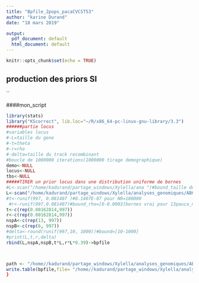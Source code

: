 ```yaml
---
title: "Bpfile_2pops_pacaCVCST53"
author: "karine Durand"
date: "18 mars 2019"

output:
  pdf_document: default
  html_document: default
---
```


```r
knitr::opts_chunk$set(echo = TRUE)
```


## production des priors SI

``

####mon_script
```r
library(stats)
library("KScorrect", lib.loc="~/R/x86_64-pc-linux-gnu-library/3.3")
######partie locus 
#variables locus
#-L=taille du gene
#-t=theta
#-r=rho
#-delta=taille du track recombinant
#boucle de 1000000 iterations(1000000 tirage demographique)
demo<-NULL
locus<-NULL
tbs<-NULL
#####TIRER un prior locus dans une distribution uniforme de bornes 
#L<-scan("/home/kadurand/partage_windows/Xylella/ana ")#bound_taille du gene[100-2500]
L<-scan("/home/kadurand/partage_windows/Xylella/analyses_genomiques/ABC/obs/1209_PAUCA_nonrecomb/1209lenght")#bound_taille du gene[100-2500]
#t<-runif(997, 0.081407 )#8.1407E-07 pour N0=100000
 #r<-runif(997,0.081407)#bound_rho=[0-0.0003]bornes vrai pour 13pauca_multiplex augmenter la borne sup à 0.001]
t<-c(rep(0.00162814,997))
r<-c(rep(0.00162814,997))
nspA<-c(rep(13, 997))
nspB<-c(rep(6, 997))
#delta<-round(runif(997,10, 1000))#bound=[10-1000]
#print(L,t,r,delta)
rbind(L,nspA,nspB,t*L,r*L*0.39)->bpfile



path <- "/home//kadurand/partage_windows/Xylella/analyses_genomiques/ABC/priorgen_19pauca//" 
write.table(bpfile,file= "/home//kadurand/partage_windows/Xylella/analyses_genomiques/ABC/priorgen_19pauca/bpfile_2paucamod",col.names=FALSE,row.names =FALSE)
}
```

